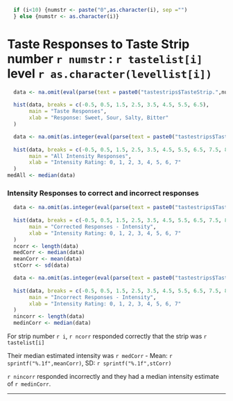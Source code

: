 ```r
  if (i<10) {numstr <- paste("0",as.character(i), sep ="")
  } else {numstr <- as.character(i)}
```
  
# Taste Responses to Taste Strip number `r numstr` : `r tastelist[i]` level `r as.character(levellist[i])`
```r
  data <- na.omit(eval(parse(text = paste0("tastestrips$TasteStrip.",numstr,"response"))))
  
  hist(data, breaks = c(-0.5, 0.5, 1.5, 2.5, 3.5, 4.5, 5.5, 6.5),
       main = "Taste Responses",
       xlab = "Response: Sweet, Sour, Salty, Bitter"
  )

  data <- na.omit(as.integer(eval(parse(text = paste0("tastestrips$TasteStrip.",numstr,"intensity")))))
  
  hist(data, breaks = c(-0.5, 0.5, 1.5, 2.5, 3.5, 4.5, 5.5, 6.5, 7.5, 8.5, 9.5),
       main = "All Intensity Responses",
       xlab = "Intensity Rating: 0, 1, 2, 3, 4, 5, 6, 7"
  )
medAll <- median(data)
```

### Intensity Responses to correct and incorrect responses
```r
  data <- na.omit(as.integer(eval(parse(text = paste0("tastestrips$TasteStrip.",numstr,"intensity[tastestrips$TasteStrip.",numstr,"score == 1]")))))
  
  hist(data, breaks = c(-0.5, 0.5, 1.5, 2.5, 3.5, 4.5, 5.5, 6.5, 7.5, 8.5, 9.5),
       main = "Corrected Responses - Intensity",
       xlab = "Intensity Rating: 0, 1, 2, 3, 4, 5, 6, 7"
  )
  ncorr <- length(data)
  medCorr <- median(data)
  meanCorr <- mean(data)
  stCorr <- sd(data)

  data <- na.omit(as.integer(eval(parse(text = paste0("tastestrips$TasteStrip.",numstr,"intensity[tastestrips$TasteStrip.",numstr,"score == 0]")))))
  
  hist(data, breaks = c(-0.5, 0.5, 1.5, 2.5, 3.5, 4.5, 5.5, 6.5, 7.5, 8.5, 9.5),
       main = "Incorrect Responses - Intensity",
       xlab = "Intensity Rating: 0, 1, 2, 3, 4, 5, 6, 7"
  )
  nincorr <- length(data)
  medinCorr <- median(data)
```  

For strip number `r i`, `r ncorr` responded correctly that the strip was `r tastelist[i]`

Their median estimated intensity was `r medCorr` - Mean: `r sprintf("%.1f",meanCorr)`, SD: `r sprintf("%.1f",stCorr)`

`r nincorr` responded incorrectly and they had a median intensity estimate of `r medinCorr`.
  
***
